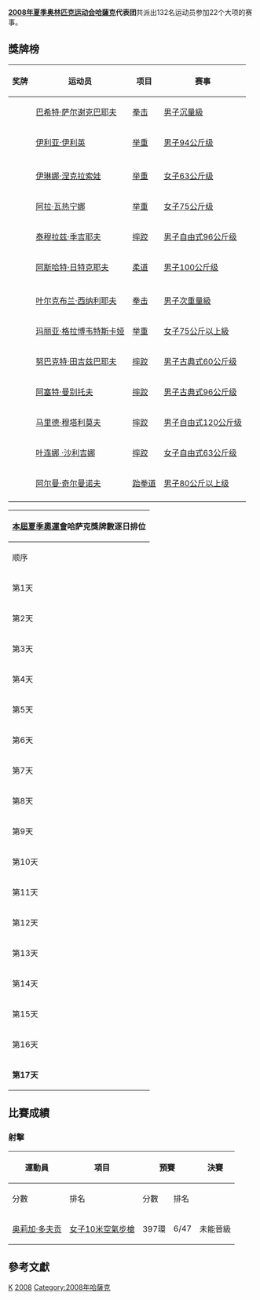 {{Infobox Country Olympics
|NOC=KAZ
|games=2008年夏季
|competitors=132
|sports=22
|flagbearer=
|gold=2
|silver=4
|bronze=7
|total=13
|rank=29
}}

'''[[2008年夏季奥林匹克运动会|2008年夏季奥林匹克运动会]][[哈萨克共和國|哈薩克]]代表团'''共派出132名运动员参加22个大项的赛事。

== 獎牌榜 ==
{| class="wikitable sortable" style="font-size:88%" 
|-bgcolor=#efefef
! 奖牌
! 运动员
! 项目
! 赛事
|-
| {{gold medal}} || [[巴希特·萨尔谢克巴耶夫|巴希特·萨尔谢克巴耶夫]] || [[2008年夏季奧林匹克運動會拳击比賽|拳击]] || [[2008年夏季奧林匹克運動會拳擊沉量級比賽|男子沉量級]]
|-
| {{gold medal}} || [[伊利亚·伊利英|伊利亚·伊利英]] || [[2008年夏季奧林匹克運動會举重比賽|举重]] || [[2008年夏季奧林匹克运动会举重比赛－男子94公斤级|男子94公斤级]]
|-

|-
| {{silver medal}} || [[伊琳娜·涅克拉索娃|伊琳娜·涅克拉索娃]] || [[2008年夏季奧林匹克運動會举重比賽|举重]] || [[2008年夏季奧林匹克运动会举重比赛－女子63公斤级|女子63公斤级]]
|-
| {{silver medal}} || [[阿拉·瓦热宁娜|阿拉·瓦热宁娜]] || [[2008年夏季奧林匹克運動會举重比賽|举重]] || [[2008年夏季奧林匹克运动会举重比赛－女子75公斤级|女子75公斤级]]
|-
| {{silver medal}} || [[泰穆拉兹·季吉耶夫|泰穆拉兹·季吉耶夫]] || [[2008年夏季奧林匹克運動會摔跤比賽|摔跤]] || [[2008年夏季奧林匹克運動會摔跤比賽—男子自由式96公斤级|男子自由式96公斤级]]
|-
| {{silver medal}} || [[阿斯哈特·日特克耶夫|阿斯哈特·日特克耶夫]] || [[2008年夏季奧林匹克運動會柔道比賽|柔道]] || [[2008年夏季奧林匹克運動會柔道比賽－男子100公斤级|男子100公斤级]]
|-

|-
| {{bronze medal}} || [[叶尔克布兰·西纳利耶夫|叶尔克布兰·西纳利耶夫]] || [[2008年夏季奧林匹克運動會拳击比賽|拳击]] || [[2008年夏季奧林匹克運動會拳擊次重量級比賽|男子次重量級]]
|-
| {{bronze medal}} || [[玛丽亚·格拉博韦特斯卡娅|玛丽亚·格拉博韦特斯卡娅]] || [[2008年夏季奧林匹克運動會举重比賽|举重]] || [[2008年夏季奧林匹克运动会举重比赛－女子75公斤以上级|女子75公斤以上級]]
|-
| {{bronze medal}} || [[努巴克特·田吉兹巴耶夫|努巴克特·田吉兹巴耶夫]] || [[2008年夏季奧林匹克運動會摔跤比賽|摔跤]] || [[2008年夏季奧林匹克運動會摔跤比賽—男子古典式60公斤级|男子古典式60公斤级]]
|-
| {{bronze medal}} || [[阿塞特·曼别托夫|阿塞特·曼别托夫]] || [[2008年夏季奧林匹克運動會摔跤比賽|摔跤]] || [[2008年夏季奧林匹克運動會摔跤比賽—男子古典式96公斤级|男子古典式96公斤级]]
|-
| {{bronze medal}} || [[马里德·穆塔利莫夫|马里德·穆塔利莫夫]] || [[2008年夏季奧林匹克運動會摔跤比賽|摔跤]] || [[2008年夏季奧林匹克運動會摔跤比賽—男子自由式120公斤级|男子自由式120公斤级]]
|-
| {{bronze medal}} || [[叶连娜_·沙利吉娜|叶连娜 ·沙利吉娜]] || [[2008年夏季奧林匹克運動會摔跤比賽|摔跤]] || [[2008年夏季奧林匹克運動會摔跤比賽—女子自由式63公斤级|女子自由式63公斤级]]
|-
| {{bronze medal}} || [[阿尔曼·奇尔曼诺夫|阿尔曼·奇尔曼诺夫]] || [[2008年夏季奧林匹克運動會跆拳道比賽|跆拳道]] || [[2008年夏季奧林匹克運動會跆拳道比賽—男子80公斤級以上|男子80公斤以上级]]
|-

|}


{|  class="wikitable" style="font-size:85%" align="right" 
|- bgcolor="#efefef"
!colspan=7|[[2008年夏季奧林匹克運動會|本屆夏季奧運會]]'''哈萨克獎牌數逐日排位'''
|- style="text-align:center;"
|顺序
|[[2008年8月|8月]]
|'''位次'''
| bgcolor="gold" |金牌
| bgcolor="silver" |银牌
| bgcolor="CC9966" |铜牌
|奖牌
|- style="text-align:center;"
|第1天
|8日
|－
|－
|－
|－
|－
|- style="background:#ccccff; text-align:center;"
|第2天
|9日
|－
|－
|－
|－
|－
|- style="text-align:center;"
|第3天
|10日
|－
|－
|－
|－
|－
|- style="background:#ccccff; text-align:center;"
|第4天
|11日
|－
|－
|－
|－
|－
|- style="text-align:center;"
|第5天
|12日
|22
|0
|1
|1
|2
|- style="background:#ccccff; text-align:center;"
|第6天
|13日
|27
|0
|1
|1
|2
|- style="text-align:center;"
|第7天
|14日
|28
|0
|2
|2
|4
|- style="background:#ccccff; text-align:center;"
|第8天
|15日
|
|
|
|
|
|- style="text-align:center;"
|第9天
|16日
|
|
|
|
|
|- style="background:#ccccff; text-align:center;"
|第10天
|17日
|
|
|
|
|
|- style="text-align:center;"
|第11天
|18日
|
|
|
|
|
|- style="background:#ccccff; text-align:center;"
|第12天
|19日
|
|
|
|
|
|- style="text-align:center;"
|第13天
|20日
|
|
|
|
|
|- style="background:#ccccff; text-align:center;"
|第14天
|21日
|
|
|
|
|
|- style="text-align:center;"
|第15天
|22日
|
|
|
|
|
|- style="background:#ccccff; text-align:center;"
|第16天
|23日
|
|
|
|
|
|- style="background:#ccccff; text-align:center;"
|'''第17天'''
|'''24日'''
|
|
|
|
|
|}

== 比賽成績 ==
=== <!-- 注释出：[[File:Shooting_2008.gif|30px]] --> 射擊 ===
{{main|2008年夏季奧林匹克運動會射擊比賽}}

{| class="wikitable" style="font-size:85%"
|-
!rowspan="2"|運動員
!rowspan="2"|項目
!colspan="2"|預賽
!colspan="2"|決賽
!rowspan="2"|總成績
!rowspan="2"|總排名
|-
!分數
!排名
!分數
!排名
|-
|[[奥莉加·多夫贡|奥莉加·多夫贡]]
|[[2008年夏季奧林匹克運動會射擊比賽－女子10米空氣步槍|女子10米空氣步槍]]
|align=center|397環
|align=center|6/47
|align=center colspan=3 |未能晉級
|align=center|6/47
|}

== 參考文獻 ==
{{reflist}}

{{NOCin2008SummerOlympics}}

[[Category:2008年夏季奧林匹克運動會代表團|K]]
[[Category:奧林匹克運動會哈薩克代表團|2008]]
[[Category:2008年哈薩克|Category:2008年哈薩克]]